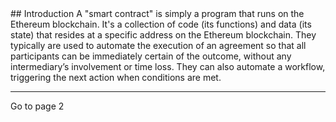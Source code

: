 
<SEO title="introduction" />
## Introduction
A "smart contract" is simply a program that runs on the Ethereum blockchain. It's a collection of code (its functions) and data (its state) that resides at a specific address on the Ethereum blockchain. They typically are used to automate the execution of an agreement so that all participants can be immediately certain of the outcome, without any intermediary’s involvement or time loss. They can also automate a workflow, triggering the next action when conditions are met.

------------

<Link to="/page-2/">Go to page 2</Link>